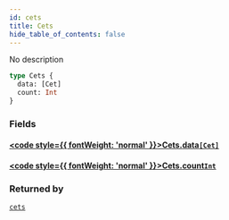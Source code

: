 ```yaml
---
id: cets
title: Cets
hide_table_of_contents: false
---
```








No description

```graphql
type Cets {
  data: [Cet]
  count: Int
}
```


### Fields

#### [<code style={{ fontWeight: 'normal' }}>Cets.<b>data</b></code>](#)<Bullet />[`[Cet]`](/docs/api/objects/cet) <Badge class="secondary" text="list"/> <Badge class="secondary" text="object"/>
> 
> 

#### [<code style={{ fontWeight: 'normal' }}>Cets.<b>count</b></code>](#)<Bullet />[`Int`](/docs/api/scalars/int) <Badge class="secondary" text="scalar"/>
> 
> 



### Returned by

[`cets`](/docs/api/queries/cets)  <Badge class="secondary" text="query"/>



